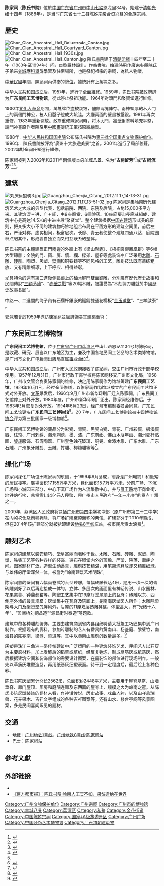 {{文物保护单位
| 级别 = 全国
| 图片 = [[File:The_Chen_Clan's_Academy.jpg|220px]]<br><small>陈家祠大门</small>
| 名称 = 陈家祠堂
| 编号 = 3-85
| 分类 = 古建筑
| 时代 = [[清|清]]
| 所在 = [[广东省|广东省]][[广州市|广州市]]
| 登录 = 1988年
| Cat = 广东全国重点文物保护单位
}}
'''陈家祠'''（'''陈氏书院'''）位於[[中国|中国]][[广东省|广东省]][[广州市|广州市]][[中山路_(广州)|中山七路]]恩龙里34号，始建于[[清朝|清朝]][[光绪|光绪]]十四年（1888年），是当时[[广东省|广东省]]七十二县陈姓宗亲合资兴建的合族[[宗祠|宗祠]]。

== 歷史 ==
[[File:Chan_Clan_Ancestral_Hall_Balustrade_Canton.jpg|thumb]]
[[File:Chan_Clan_Ancestral_Hall_Courtyard_Canton.jpg|thumb]]
[[File:Chan_Clan_Ancestral_Hall_1930s.jpg|thumb]]
[[File:Chan_Clan_Ancestral_Hall_Canton.jpg|thumb]]
陳氏書院建于[[清朝|清朝]][[光绪|光绪]]十四年至二十年（1888年至1894年）间，由[[黎巨林|黎巨林]]設計。作為[[書院|書院]]，始建時用作[[廣東|廣東]]各縣[[陳氏|陳氏]]子弟來[[省城|省城]]應[[科舉|科舉]]時學習及住宿場所，也是祭祀祖宗的宗祠，為私人物業。

[[中華民國|中華民國]]年間，陳家祠內供奉的[[牌位|牌位]]，據統計有上萬塊之多。{{来源请求|日軍佔領廣州期间，陳家祠並未遭遇嚴重損毀。}}

[[中华人民共和国|中华人民共和国]]成立后，1957年，進行了全面維修。1959年，陈氏书院被政府辟为'''广东民间工艺博物馆'''，從此停止祭祖功能。1964年對頭門和聚賢堂進行維修。

1966年[[文化大革命|文化大革命]]期間，萬塊牌位盡被燒毀，儘餘兩塊倖存。兩棟堅厚的木大門上的兩個門神公，被人用鑿子挖成大坑洼。大廳兩面的壁畫被鑿毀。1981年再次重修，1983年重新開放。政府重修陳家祠時，将木大門、牆壁用塗料填充平整，請門神畫原作者陳略用[[中國畫|中國畫]]傳統工筆按原貌繪製。

1988年，[[中华人民共和国国务院|中华人民共和国国务院]]公布陈氏书院为[[第三批全国重点文物保护单位|第三批全国重点文物保护单位]]。1996年，陳氏書院被評為“廣州十大旅遊美景”之首。2001年進行了局部修葺，2002年對全祠灰塑進行維修。

陈家祠被列入2002年和2011年兩個版本的[[羊城八景|羊城八景]]，名为“'''古祠留芳'''”<ref>{{cite web|url=http://www.ycwb.com/epaper/xkb/html/2010-11/16/content_971298.htm|title=广州巨变移步是景 再评新景正当其时|publisher=新快报|date=2010年11月16日|language=zh-cn|deadurl=yes|archiveurl=https://web.archive.org/web/20130921054016/http://www.ycwb.com/epaper/xkb/html/2010-11/16/content_971298.htm|archivedate=2013年9月21日}}</ref>或“'''古祠流芳'''”<ref>{{cite web|url=http://www.ycwb.com/ePaper/xkb/html/2011-05/19/content_1115178.htm|title=羊城新八景劲揭芳名|publisher=新快报|date=2011年5月19日|language=zh-cn|deadurl=yes|archiveurl=https://web.archive.org/web/20110526083950/http://www.ycwb.com/ePaper/xkb/html/2011-05/19/content_1115178.htm|archivedate=2011年5月26日}}</ref><ref>{{cite web|url=http://www.ycwb.com/ePaper/ycwb/html/2011-03/18/content_1064708.htm|title=“留芳”还是“流芳”？|publisher=羊城晚报|date=2011年3月18日|language=zh-cn|deadurl=yes|archiveurl=https://web.archive.org/web/20130921054022/http://www.ycwb.com/ePaper/ycwb/html/2011-03/18/content_1064708.htm|archivedate=2013年9月21日}}</ref>。

== 建筑 ==
[[File:刘庆伏狼驹3.jpg|left]]
[[File:Guangzhou_Chenjia_Citang_2012.11.17_14-13-31.jpg|thumb]]
[[File:Guangzhou_Chenjia_Citang_2012.11.17_13-51-02.jpg|thumb]]
陈家祠是集[[岭南|岭南]]历代建筑艺术之大成的典型代表，包括前院、西院、东院及后院，占地15,000多平方米。其建筑深三进，广五间，由9座廳堂、6個院落、10座廂房和長廊巷組成，建筑中心是高达14.5米的中进主殿“聚贤堂”。整个建筑根据[[中国古建筑|中国古建筑]]形式美的原则，把众多大小不同的建筑物巧妙地组合布局在平面方形的建筑空间里，前后左右，严谨对称，虚实相间，极富层次。长廊、青云巷使整个建筑四通八达，庭院园林点缀其中，形成各自独立而又相互联系的整体。

陈氏书院的主體建築正門兩邊的外牆上有《梁山聚義》、《梧桐杏柳鳳凰群》等6幅大型磚雕；全院的門、窗、屏、牆、欄、樑架、屋脊等處装饰中广泛采用[[木雕|木雕]]、[[石雕|石雕]]、[[砖雕|砖雕]]、陶塑、灰塑、[[壁画|壁画]]和铜铁铸等不同风格的工艺，雕刻技法既有简练粗放、又有精雕细琢，上下呼应、相得益彰。

尤具特色的還有第二進後側長廊上的柚木屏門雙面鏤雕，分別雕有歷代歷史故事和民間傳說“[[三顧茅廬|三顧茅廬]]”、“[[赤壁之戰|赤壁之戰]]”等20幅木雕，被讚譽為“木刻鋼刀雕就的中國歷史故事長廊”。 

中路一、二進間的院子內有石欄杆鑲嵌的鐵鑄雙通花欄板“[[金玉滿堂|金玉滿堂]]”、“三羊啟泰” 。

[[郭沫若|郭沫若]]曾於1959年造訪陳家祠並賦詩讚美其建築藝術：

{{Cquote|天工人可代，人工天不如。果然造世界，勝讀十年書。<ref>{{cite web|url=http://travel.sina.com.cn/china/2013-08-07/0817206421.shtml|title=陈家祠：岭南第一“大宅门”|publisher=新浪旅游|access-date=2013-09-20|archive-url=https://web.archive.org/web/20130921055525/http://travel.sina.com.cn/china/2013-08-07/0817206421.shtml|archive-date=2013-09-21|dead-url=yes}}</ref>}}

==广东民间工艺博物馆==
{{Infobox Museum
|name          = 广东民间工艺博物馆
|image         = 
|imagesize     = 250px
|caption       =
|map_type      =
|map_caption   = 
|latitude      =
|longitude     =
|established   = 2007年
|dissolved     =
|location      = {{CHN}}[[广东省|广东省]][[广州市|广州市]][[荔湾区|荔湾区]]中山七路恩龙里34号
|type          = 艺术博物馆
|visitors      = 
|director      = 
|curator       = 
|publictransit = 
|website       = http://www.gzcjc.com.cn
}}

'''广东民间工艺博物馆'''，位于[[广东省|广东省]][[广州市|广州市]][[荔湾区|荔湾区]]中山七路恩龙里34号的陈家祠，是收藏、研究、展览以广东地区为主，兼及中国各地民间工艺品的艺术类博物馆，是广州市文化广电新闻出版局直属[[事业单位|事业单位]]<ref name=yange>{{Cite web|url = http://www.gzchenjiaci.com/museum/history.aspx?MenuID=02010101|title = 博物馆沿革|author = |date = |publisher = 广东民间工艺博物馆|language = |accessdate = 2017-07-07|quote = }}{{Dead link|date=2018年7月 |bot=InternetArchiveBot |fix-attempted=yes }}</ref>。

中华人民共和国成立后，广州市人民政府接收了陈家祠，交由广州市行政干部学校使用。1957年12月31日，广州市行政干部学校将陈家祠移交广州市文化局。1958年，广州市文管会负责陈家祠的维修，决定用陈家祠作为馆址筹建'''广东民间工艺馆'''。1959年10月1日，经过全面修缮，以陈家祠作为馆址成立的广东民间工艺馆正式对外开放。[[文革|文革]]爆发后，1966年9月广州市新华印刷厂迁入陈家祠，广东民间工艺馆停止对外开放。1980年底，广州市新华印刷厂迁出，陈家祠经维修后，于1983年2月恢复对外开放。1994年6月23日，经广州市编制委员会同意，广东民间工艺馆更名'''广东民间工艺博物馆'''<ref name=yange/>。2017年，广东民间工艺博物馆被[[中国博物馆协会|中国博物馆协会]]评为第三批国家一级博物馆<ref>{{Cite web |url = http://www.chinamuseum.org.cn/a/xiehuigonggao/20170120/9351.html |title = 关于发布第三批国家一级博物馆名单的通知 |author =  |date = 2017-01-20 |publisher = 中国博物馆协会 |language =  |accessdate =  |quote =  |archive-date = 2017-07-15 |archive-url = https://web.archive.org/web/20170715025533/http://www.chinamuseum.org.cn/a/xiehuigonggao/20170120/9351.html |dead-url = no }}</ref>。

广东民间工艺博物馆的藏品分为彩瓷、青瓷、黑瓷白瓷、青花、广州彩瓷、枫溪瓷器、珐琅、广州刺绣、潮州刺绣、墨、漆、广东剪纸、佛山木版年画、潮州麦杆贴画、[[黎族|黎族]]服饰、石湾陶器、广州套色蚀花玻璃、铜镜、金漆木雕、广东木雕、广东石雕、广州象牙雕刻、玉雕、竹雕、椰榄雕等等<ref>{{Cite web|url = http://www.gzchenjiaci.com/museum/gcjpindex.aspx?MenuID=020102|title = 馆藏精品|author = |date = |publisher = 广东民间工艺博物馆|language = |accessdate = 2017-07-07|quote = |archive-url = https://web.archive.org/web/20160402093942/http://gzchenjiaci.com/museum/gcjpindex.aspx?MenuID=020102|archive-date = 2016-04-02|dead-url = yes}}</ref>。

== 绿化广场 ==
陈家祠绿化广场位于陈家祠的东侧，于1999年9月落成，前身是广州电筒厂和低矮的居民楼宇。廣場面积17.155万平方米，绿化面积15.7万平方米，分前广场、下沉广场和小游园三部分，中心下沉广场作为人流集散中心，并与[[康王路|康王路]]地下商业街、[[陈家祠站|地铁站]]衔接，总投资1.44亿元人民幣，是[[广州市人民政府|广州市人民政府]]“一年一小变”的重点工程之一。

2009年，荔湾区人民政府将包括[[广州市第四中学|广州市第四中学]]初中部（原广州市第三十二中学）在内的校舍及商铺拆除，将广场扩建至原面积的两倍。扩建部分于2010年落成，但在2014年该扩建部分就被拆卸建设[[广州地铁8号线|地铁8号线]]车站，被市民斥责太浪费<ref>{{Cite web|url=http://news.xinhuanet.com/politics/2014-10/14/c_1112817936.htm|title=“短命建筑”频现：挥霍了谁的血汗钱？|accessdate=2014-10-14|publisher=新华网|date=2014-09-04|deadurl=yes|archiveurl=https://web.archive.org/web/20141018111745/http://news.xinhuanet.com/politics/2014-10/14/c_1112817936.htm|archivedate=2014-10-18}}</ref>。

== 雕刻艺术 ==
陈家祠的建筑以装饰精巧、堂皇富丽而著称于世。木雕、石雕、砖雕、泥塑、陶塑、铁铸工艺等各种各样的装饰，遍布在祠堂内外的顶檐、厅堂、院落、廊庑之间。图案题材广泛，造型生动逼真，雕刻技艺精湛，用笔简炼粗放却又精雕细琢，与雄伟的厅堂浑然一体，被誉为“岭南建筑艺术明珠”。

陈家祠前的壁间有六幅画卷式的大型砖雕，每幅砖雕长达4米，是用一块一块的青砖雕刻好了以后再连接成一体的，立体、多层次的画面里有神话传说、山水园林、花果禽兽、钟鼎彝铭等。陶塑工艺集中在19座厅堂屋顶上的瓦脊；砖雕以东、西倒座外墙的最具规模；灰塑集中在瓦脊及院廊上，是南海灰塑艺人所作；木雕除梁架与大门及聚贤堂的屏风外，后座的11座双层透雕神龛，体型高大，有“光绪十六年”、“回澜桥刘德昌造”“源昌街时泰造”等题款。

建筑中的各种雕刻装饰，主要由建筑商到省内县组织聘请大批能工巧匠集中到广州制作。根据现有的资料，参加砖雕制的艺人有番禺的黄南山、杨鉴庭、黎壁竹，南海县的陈兆南、梁澄、梁进等。其中以黄南山雕刻的数量最多。<ref>{{cite web|url=http://tuan.cctcct.com/article/Travel-Scenery/2182.html|title=广州陈家祠——广州十大旅游美景之首|date=2012-06-20|accessdate=2014-08-15|publisher=廣州日報|deadurl=yes|archiveurl=http://tuan.cctcct.com/article/Travel-Scenery/2182.html/http://tuan.cctcct.com/article/Travel-Scenery/2182.html|archivedate=2014-08-19}}</ref>

灰塑是珠江三角洲一带传统建筑中广泛运用的一种建筑装饰艺术，民间艺人以石灰为主要原材料，加上发酵后的稻草或草纸，经反复锤炼，制成草筋灰或纸筋灰，然后根据建筑空间和装饰部位的需要设计图案，在需装饰的部位进行现场制作。一般先以草筋灰堆塑造型，再用纸筋灰细塑表面。待干到一定程度后，最后绘上各种色彩。

陈氏书院灰塑累计总长2562米，总面积约2448平方米，主要用于屋脊基座、山墙垂脊、廊门屋顶、厢房和庭院连廊及东西斋的屋脊上，规模之大为岭南之冠。从陈氏书院灰塑装饰的题材来看，有神话传说、历史故事、戏曲人物，以及由祥禽瑞兽、花卉果木、吉祥文字组成的各种吉祥图案等，还有山水、楼台亭阁等风景图案，多是民间喜闻乐见的题材。

== 交通 ==
* 地鐵：[[广州地铁1号线|广州地铁1号线]]、[[广州地铁8号线|广州地铁8号线]]:[[陈家祠站|陈家祠站]]
* 巴士：陈家祠站

== 參考文獻 ==
{{Reflist|2}}

== 外部链接 ==
{{commonscat|Chen Clan Ancestral Hall}}
*{{sinaweibo|gdmjgybwg|廣東民間工藝博物館}}
*[https://web.archive.org/web/20200128151333/http://www.gzlib.org.cn/gzsj/152180.jhtml 《南方都市报》：陈氏书院 岭南人工天不如，果然造绝在世界]

{{历代羊城八景}}

{{广东全国重点文物保护单位}}
{{中国国家一级博物馆}}
{{广州}}
{{廣州博物館}}
{{coord|23|7|47.13|N|113|14|25.8|E|display=title|region:CH_type}}
{{DEFAULTSORT:C}}
[[Category:广州文物保护单位|Category:广州文物保护单位]]
[[Category:广州宗祠|Category:广州宗祠]]
[[Category:广州市的博物馆|Category:广州市的博物馆]]
[[Category:羊城八景|Category:羊城八景]]
[[Category:荔湾区|Category:荔湾区]]
[[Category:私塾|Category:私塾]]
[[Category:金花街道|Category:金花街道]]
[[Category:中国陈姓宗祠|Category:中国陈姓宗祠]]
[[Category:国家4A级旅游景区|Category:国家4A级旅游景区]]
[[Category:广州广场|Category:广州广场]]
[[Category:中国装饰艺术博物馆|Category:中国装饰艺术博物馆]]
[[Category:广东清朝建筑物|Category:广东清朝建筑物]]